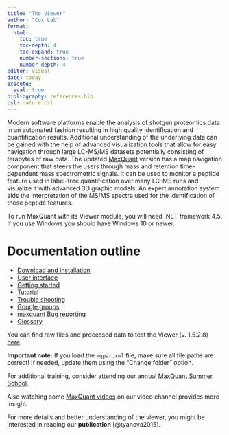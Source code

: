 ```yaml
---
title: "The Viewer"
author: "Cox Lab"
format: 
  html:
    toc: true
    toc-depth: 4
    toc-expand: true
    number-sections: true
    number-depth: 4
editor: visual
date: today
execute:
  eval: true
bibliography: references.bib
csl: nature.csl
---
```


Modern software platforms enable the analysis of shotgun proteomics data in an automated fashion resulting in high quality identification and quantification results. Additional understanding of the underlying data can be gained with the help of advanced visualization tools that allow for easy navigation through large LC-MS/MS datasets potentially consisting of terabytes of raw data. The updated [MaxQuant](index.html) version has a map navigation component that steers the users through mass and retention time-dependent mass spectrometric signals. It can be used to monitor a peptide feature used in label-free quantification over many LC-MS runs and visualize it with advanced 3D graphic models. An expert annotation system aids the interpretation of the MS/MS spectra used for the identification of these peptide features.

To run MaxQuant with its Viewer module, you will need .NET framework 4.5. If you use Windows you should have Windows 10 or newer.

# Documentation outline

-   [Download and installation](Download_Installation.html)
-   [User interface](user_intereface.html)
-   [Getting started](viewer_gettingStarted.html)
-   [Tutorial](viewer_tutorials.html)
-   [Trouble shooting](troubleshooting.html)
-   [Google groups](https://groups.google.com/g/maxquant-list?pli=1)
-   [maxquant Bug reporting](https://github.com/cox-labs/CoxLab_Bug_Reporting)
-   [Glossary](docs/Glossary.html)

You can find raw files and processed data to test the Viewer (v. 1.5.2.8) [here](https://datashare.biochem.mpg.de/s/nOJZoCv8Y4FZMQH).

**Important note:** If you load the `mqpar.xml` file, make sure all file paths are correct! If needed, update them using the "Change folder" option.

For additional training, consider attending our annual [MaxQuant Summer School](https://maxquant.org/summer_school/).

Also watching some [MaxQuant videos](http://www.youtube.com/channel/UCKYzYTm1cnmc0CFAMhxDO8w) on our video channel provides more insight.

For more details and better understanding of the viewer, you might be interested in reading our **publication** [@tyanova2015].
